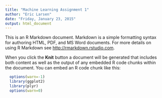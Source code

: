 ```yaml
---
title: "Machine Learning Assignment 1"
author: "Eric Larsen"
date: "Friday, January 23, 2015"
output: html_document
---
```


This is an R Markdown document. Markdown is a simple formatting syntax for authoring HTML, PDF, and MS Word documents. For more details on using R Markdown see <http://rmarkdown.rstudio.com>.

When you click the **Knit** button a document will be generated that includes both content as well as the output of any embedded R code chunks within the document. You can embed an R code chunk like this:

```r
  options(warn=-1)
  library(ggplot2)
  library(plyr)
  options(warn=0)
```

```r
```


```r
```
